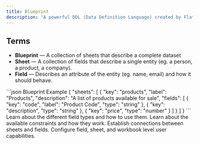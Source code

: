 ```yaml
---
title: Blueprint
description: "A powerful DDL (Data Definition Language) created by Flatfile with a focus on validation and data preparation."
---
```


## Terms

- **Blueprint** — A collection of sheets that describe a complete dataset
- **Sheet** — A collection of fields that describe a single entity (eg. a person, a product, a company).
- **Field** — Describes an attribute of the entity (eg. name, email) and how it should behave.


<RequestExample>
```json Blueprint Example
{
  "sheets": [
    {
      "key": "products",
      "label": "Products",
      "description": "A list of products available for sale",
      "fields": [
        {
          "key": "code",
          "label": "Product Code",
          "type": "string"
        },
        {
          "key": "description",
          "type": "string"
        },
        {
          "key": "price",
          "type": "number"
        }
      ]
    }
  ]
}
```
</RequestExample>


<CardGroup cols={2}>
  <Card title="Field Types" icon="input-text" href="/blueprint/field-types">
    Learn about the different field types and how to use them.
  </Card>
  <Card title="Constraints" icon="ruler-combined" href="/blueprint/constraints">
    Learn about the available constraints and how they work.
  </Card>
  <Card title="Relationships" icon="diagram-nested" href="/blueprint/relationships">
    Establish connections between sheets and fields.
  </Card>
  <Card title="Access" icon="shield-halved" href="/blueprint/access">
    Configure field, sheet, and workbook level user capabilities.
  </Card>
</CardGroup>
